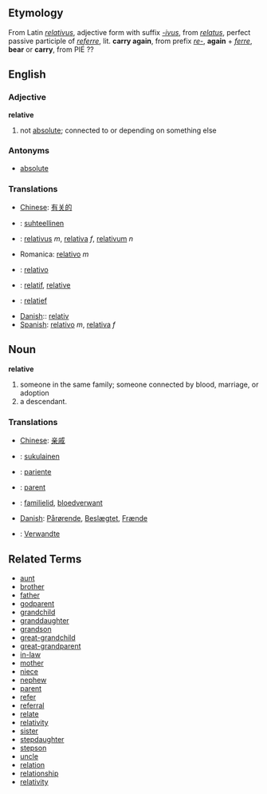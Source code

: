==Etymology==
From Latin ''[[relativus]]'', adjective form with suffix ''[[-ivus]]'', from ''[[relatus]]'', perfect passive participle of ''[[referre]]'', lit. '''carry again''', from prefix ''[[re-]]'', '''again''' + ''[[ferre]]'', '''bear''' or '''carry''', from PIE ??

==English==
===Adjective===
'''relative'''

# not [[absolute]]; connected to or depending on something else

===Antonyms===
*[[absolute]]

===Translations===
*[[Chinese]]: [[有关的]]
*{{fi}}: [[suhteellinen]]
*{{la}}: [[relativus]] ''m'', [[relativa]] ''f'', [[relativum]] ''n''
*Romanica: [[relativo]] ''m''
*{{es}}: [[relativo]]
*{{fr}}: [[relatif]], [[relative]]
*{{nl}}: [[relatief]]
*[[Danish]]:: [[relativ]]
*[[Spanish]]: [[relativo]] ''m'', [[relativa]] ''f''

==Noun==
'''relative'''

# someone in the same family; someone connected by blood, marriage, or adoption
# a descendant.

===Translations===
*[[Chinese]]: [[亲戚]]
*{{fi}}: [[sukulainen]]
*{{es}}: [[pariente]]
*{{fr}}: [[parent]]
*{{nl}}: [[familielid]], [[bloedverwant]]
*[[Danish]]: [[Pårørende]], [[Beslægtet]], [[Frænde]]
*{{de}}: [[Verwandte]]

==Related Terms==
*[[aunt]]
*[[brother]]
*[[father]]
*[[godparent]]
*[[grandchild]]
*[[granddaughter]]
*[[grandson]]
*[[great-grandchild]]
*[[great-grandparent]]
*[[in-law]]
*[[mother]]
*[[niece]]
*[[nephew]]
*[[parent]]
*[[refer]]
*[[referral]]
*[[relate]]
*[[relativity]]
*[[sister]]
*[[stepdaughter]]
*[[stepson]]
*[[uncle]]
*[[relation]]
*[[relationship]]
*[[relativity]]
